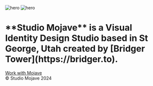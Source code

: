 

<div className="fade-in not-prose flex gap-6 items-center justify-between">
  <Image src="./icon.svg" alt="hero" width={48} height={57.39} />
  <Image src="./word.svg" alt="hero" width={144} height={24} />
</div>

<div className="fade-in text-center grid gap-6 text-lg max-w-xl m-auto my-24 md:my-32">
  <h1 className="not-prose">
    <Balancer>
      **Studio Mojave** is a Visual Identity Design Studio based in St George,
      Utah created by [Bridger Tower](https://bridger.to).
    </Balancer>
  </h1>
  <a className="text-base" href="https://tally.so/r/wa0zP9">
    Work with Mojave
  </a>
</div>

<Portfolio />

<div className="text-center text-sm max-w-xl m-auto mt-24 md:mt-32">
  © Studio Mojave 2024
</div>
